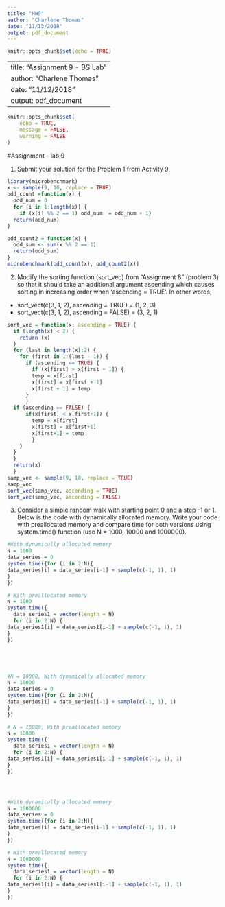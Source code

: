 ```yaml
---
title: "HW9"
author: "Charlene Thomas"
date: "11/13/2018"
output: pdf_document
---
```


```r
knitr::opts_chunk$set(echo = TRUE)
```

---
title: "Assignment 9 - BS Lab"
author: "Charlene Thomas"
date: "11/12/2018"
output: pdf_document
---

```r
knitr::opts_chunk$set(
	echo = TRUE,
	message = FALSE,
	warning = FALSE
)
```

#Assignment - lab 9

1. Submit your solution for the Problem 1 from Activity 9.

```r
library(microbenchmark)
x <- sample(9, 10, replace = TRUE)
odd_count =function(x) {
  odd_num = 0 
  for (i in 1:length(x)) {
    if (x[i] %% 2 == 1) odd_num  = odd_num + 1}
  return(odd_num)
}

odd_count2 = function(x) {
  odd_sum <- sum(x %% 2 == 1)
  return(odd_sum)
}
microbenchmark(odd_count(x), odd_count2(x))
```

2. Modify the sorting function (sort_vec) from "Assignment 8" (problem 3) so that it should take an additional argument ascending which causes sorting in increasing order when 'ascending = TRUE'. In other words,
 - sort_vect(c(3, 1, 2), ascending = TRUE) = (1, 2, 3)
 - sort_vect(c(3, 1, 2), ascending = FALSE) = (3, 2, 1)
 
```r
sort_vec = function(x, ascending = TRUE) {
  if (length(x) < 2) {
    return (x)
  }
  for (last in length(x):2) {
    for (first in 1:(last - 1)) {
      if (ascending == TRUE) {
        if (x[first] > x[first + 1]) {
        temp = x[first]
        x[first] = x[first + 1]
        x[first + 1] = temp
      }
      }
  if (ascending == FALSE) {
      if(x[first] < x[first+1]) {
        temp = x[first]
        x[first] = x[first+1]
        x[first+1] = temp
        }
    }
  }
  }
  return(x)
  }
samp_vec <- sample(9, 10, replace = TRUE)
samp_vec
sort_vec(samp_vec, ascending = TRUE)
sort_vec(samp_vec, ascending = FALSE)

```
3. Consider a simple random walk with starting point 0 and a step -1 or 1. Below is the code with dynamically allocated memory. Write your code with preallocated memory and compare time for both versions using system.time() function (use N = 1000, 10000 and 1000000).

```r
#With dynamically allocated memory 
N = 1000
data_series = 0
system.time({for (i in 2:N){
data_series[i] = data_series[i-1] + sample(c(-1, 1), 1)
}
})

# With preallocated memory 
N = 1000
system.time({
  data_series1 = vector(length = N)
  for (i in 2:N) {
data_series1[i] = data_series1[i-1] + sample(c(-1, 1), 1)
}
})





#N = 10000, With dynamically allocated memory 
N = 10000
data_series = 0
system.time({for (i in 2:N){
data_series[i] = data_series[i-1] + sample(c(-1, 1), 1)
}
})

# N = 10000, With preallocated memory 
N = 10000
system.time({
  data_series1 = vector(length = N)
  for (i in 2:N) {
data_series1[i] = data_series1[i-1] + sample(c(-1, 1), 1)
}
})




#With dynamically allocated memory 
N = 1000000
data_series = 0
system.time({for (i in 2:N){
data_series[i] = data_series[i-1] + sample(c(-1, 1), 1)
}
})

# With preallocated memory 
N = 1000000
system.time({
  data_series1 = vector(length = N)
  for (i in 2:N) {
data_series1[i] = data_series1[i-1] + sample(c(-1, 1), 1)
}
})
```